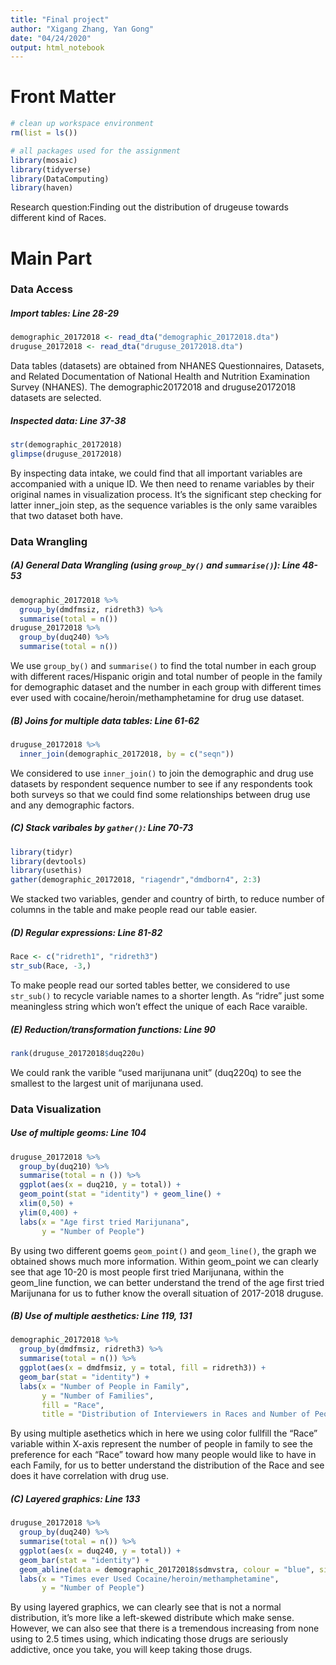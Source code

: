 ```yaml
---
title: "Final project"
author: "Xigang Zhang, Yan Gong"
date: "04/24/2020"
output: html_notebook
---
```


# Front Matter

```r
# clean up workspace environment
rm(list = ls())

# all packages used for the assignment
library(mosaic)
library(tidyverse)
library(DataComputing)
library(haven)
```
Research question:Finding out the distribution of drugeuse towards different kind of Races.

# Main Part

### Data Access

##### Import tables: Line 28-29

```r
demographic_20172018 <- read_dta("demographic_20172018.dta")
druguse_20172018 <- read_dta("druguse_20172018.dta")
```

Data tables (datasets) are obtained from NHANES Questionnaires, Datasets, and Related Documentation of National Health and Nutrition Examination Survey (NHANES). The demographic20172018 and druguse20172018 datasets are selected. 

##### Inspected data: Line 37-38

```r
str(demographic_20172018)
glimpse(druguse_20172018)
```

By inspecting data intake, we could find that all important variables are accompanied with a unique ID. We then need to rename variables by their original names in visualization process. It's the significant step checking for latter inner_join step, as the sequence variables is the only same varaibles that two dataset both have.

### Data Wrangling

##### (A) General Data Wrangling (using `group_by()` and `summarise()`): Line 48-53 

```r
demographic_20172018 %>%
  group_by(dmdfmsiz, ridreth3) %>%
  summarise(total = n())
druguse_20172018 %>%
  group_by(duq240) %>%
  summarise(total = n())
```

We use `group_by()` and `summarise()` to find the total number in each group with different races/Hispanic origin and total number of people in the family for demographic dataset and the number in each group with different times ever used with cocaine/heroin/methamphetamine for drug use dataset. 

##### (B) Joins for multiple data tables: Line 61-62

```r
druguse_20172018 %>%
  inner_join(demographic_20172018, by = c("seqn"))
```

We considered to use `inner_join()` to join the demographic and drug use datasets by respondent sequence number to see if any respondents took both surveys so that we could find some relationships between drug use and any demographic factors. 

##### (C) Stack varibales by `gather()`: Line 70-73

```r
library(tidyr)
library(devtools)
library(usethis)
gather(demographic_20172018, "riagendr","dmdborn4", 2:3)
```

We stacked two variables, gender and country of birth, to reduce number of columns in the table and make people read our table easier. 

##### (D) Regular expressions: Line 81-82

```r
Race <- c("ridreth1", "ridreth3")
str_sub(Race, -3,)
```

To make people read our sorted tables better, we considered to use `str_sub()` to recycle variable names to a shorter length. As "ridre" just some meaningless string which won't effect the unique of each Race varaible.

##### (E) Reduction/transformation functions: Line 90 

```r
rank(druguse_20172018$duq220u)
```

We could rank the varible "used marijunana unit" (duq220q) to see the smallest to the largest unit of marijunana used. 

### Data Visualization

##### Use of multiple geoms: Line 104

```r
druguse_20172018 %>%
  group_by(duq210) %>%
  summarise(total = n ()) %>%
  ggplot(aes(x = duq210, y = total)) +
  geom_point(stat = "identity") + geom_line() +
  xlim(0,50) +
  ylim(0,400) +
  labs(x = "Age first tried Marijunana",
       y = "Number of People")
```

By using two different goems `geom_point()` and `geom_line()`, the graph we obtained shows much more information. Within geom_point we can clearly see that age 10-20 is most people first tried Marijunana, within the geom_line function, we can better understand the trend of the age first tried Marijunana for us to futher know the overall situation of 2017-2018 druguse.

##### (B) Use of multiple aesthetics: Line 119, 131

```r
demographic_20172018 %>%
  group_by(dmdfmsiz, ridreth3) %>%
  summarise(total = n()) %>%
  ggplot(aes(x = dmdfmsiz, y = total, fill = ridreth3)) + 
  geom_bar(stat = "identity") + 
  labs(x = "Number of People in Family", 
       y = "Number of Families", 
       fill = "Race", 
       title = "Distribution of Interviewers in Races and Number of People in Family")
```
By using multiple asethetics which in here we using color fullfill the "Race" variable within X-axis represent the number of people in family to see the preference for each "Race" toward how many people would like to have in each Family, for us to better understand the distribution of the Race and see does it have correlation with drug use.

##### (C) Layered graphics: Line 133

```r
druguse_20172018 %>%
  group_by(duq240) %>%
  summarise(total = n()) %>%
  ggplot(aes(x = duq240, y = total)) + 
  geom_bar(stat = "identity") + 
  geom_abline(data = demographic_20172018$sdmvstra, colour = "blue", size = 1) +
  labs(x = "Times ever Used Cocaine/heroin/methamphetamine", 
       y = "Number of People")
```
By using layered graphics, we can clearly see that is not a normal distribution, it's more like a left-skewed distribute which make sense. However, we can also see that there is a tremendous increasing from none using to 2.5 times using, which indicating those drugs are seriously addictive, once you take, you will keep taking those drugs.

